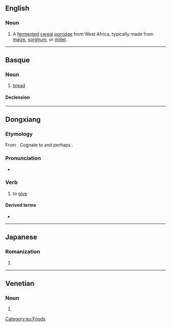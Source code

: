 {{also|ōgi}}

==English==
{{wikipedia|Ogi (food)}}

===Noun===
{{en-noun|-}}

# A [[ferment]]ed [[cereal]] [[porridge]] from West Africa, typically made from [[maize]], [[sorghum]], or [[millet]].

----

==Basque==

===Noun===
{{eu-noun}}

# [[bread]]

====Declension====
{{eu-decl-inanim noun|av=1|kv=1}}

[[Category:eu:Foods]]

----

==Dongxiang==

===Etymology===
From {{inh|sce|xgn-pro|*ög-}}. Cognate to {{cog|mn|өгөх}} and perhaps {{cog|zkt||sc=Kits|tr=û}}.

===Pronunciation===
* {{IPA|/oˈki/|[ʷoˈki]|lang=sce}}

===Verb===
{{sce-verb}}

# to [[give]]
#: {{ux|sce|Chi matei [[ana#Dongxiang|anane]] bayasigvasenu, [[ana#Dongxiang|anachi]] tade baer lie '''ogine'''.|No matter how much you make your mother happy, she will not '''give''' you money.}}

====Derived terms====
* {{l|sce|ogidan|t=[[manner]] of [[giving]]}}

----

==Japanese==

===Romanization===
{{ja-romaji}}

# {{ja-romanization of|おぎ}}

----

==Venetian==

===Noun===
{{head|vec|noun plural form}}

# {{plural of|ogio|lang=vec}}